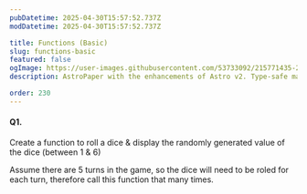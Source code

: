 ```yaml
---
pubDatetime: 2025-04-30T15:57:52.737Z
modDatetime: 2025-04-30T15:57:52.737Z

title: Functions (Basic)
slug: functions-basic
featured: false
ogImage: https://user-images.githubusercontent.com/53733092/215771435-25408246-2309-4f8b-a781-1f3d93bdf0ec.png
description: AstroPaper with the enhancements of Astro v2. Type-safe markdown contents, bug fixes and better dev experience etc.

order: 230
---
```


#### Q1.

Create a function to roll a dice & display the randomly generated value of the dice (between 1 & 6)

Assume there are 5 turns in the game, so the dice will need to be roled for each turn, therefore call this function that many times.